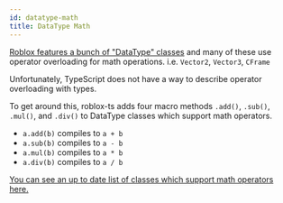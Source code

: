 ```yaml
---
id: datatype-math
title: DataType Math
---
```


[Roblox features a bunch of "DataType" classes](https://developer.roblox.com/en-us/api-reference/data-types) and many of these use operator overloading for math operations. i.e. `Vector2`, `Vector3`, `CFrame`

Unfortunately, TypeScript does not have a way to describe operator overloading with types.

To get around this, roblox-ts adds four macro methods `.add()`, `.sub()`, `.mul()`, and `.div()` to DataType classes which support math operators.

- `a.add(b)` compiles to `a + b`
- `a.sub(b)` compiles to `a - b`
- `a.mul(b)` compiles to `a * b`
- `a.div(b)` compiles to `a / b`

[You can see an up to date list of classes which support math operators here.](https://github.com/roblox-ts/types/blob/master/include/macro_math.d.ts)
